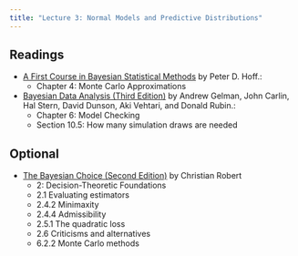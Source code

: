 ```yaml
---
title: "Lecture 3: Normal Models and Predictive Distributions"
---
```



## Readings

- [A First Course in Bayesian Statistical Methods](https://find.library.duke.edu/catalog/DUKE004968562) by Peter D. Hoff.:
    + Chapter 4: Monte Carlo Approximations


- [Bayesian Data Analysis (Third Edition)](https://find.library.duke.edu/catalog/DUKE006588051?utm_campaign=bento&utm_content=bento_result_link&utm_source=library.duke.edu&utm_medium=referral) by Andrew Gelman, John Carlin, Hal Stern, David Dunson, Aki Vehtari, and Donald Rubin.:
    + Chapter 6:  Model Checking
    + Section 10.5: How many simulation draws are needed
    
## Optional    
- [The Bayesian Choice (Second Edition)](https://link-springer-com.proxy.lib.duke.edu/content/pdf/10.1007%2F0-387-71599-1.pdf)    by Christian Robert
  + 2: Decision-Theoretic Foundations
  + 2.1 Evaluating estimators
  + 2.4.2 Minimaxity
  + 2.4.4 Admissibility
  + 2.5.1 The quadratic loss
  + 2.6 Criticisms and alternatives
  + 6.2.2 Monte Carlo methods
    